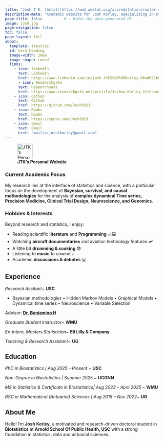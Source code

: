 ```yaml
---
title: "Josh T'K, [Gstat](https://ww2.amstat.org/accreditation/roster.cfm)" 
description-meta: "Academic website for Josh Korley, specializing in statistical modeling and clinical science."
page-title: false          # ← hides the auto-generated H1
image: josh.jpg
page-navigation: false
toc: false
page-layout: full
about:
  template: trestles
  id: hero-heading
  image-width: 20em
  image-shape: round
  links:
    - icon: linkedIn
      text: LinkedIn
      href: https://www.linkedin.com/in/josh-t%E2%80%99korley-86a0621b5/
      - icon: Researchgate
      text: ResearchGate
      href: https://www.researchgate.net/profile/Joshua-Korley-2/research
    - icon: github
      text: Github
      href: https://github.com/Josh8923
    - icon: Rpubs
      text: Rpubs
      href: https://rpubs.com/Josh8923  
    - icon: email
      text: Email
      href: "mailto:joshtkorley@gmail.com"
---
```


::: {#hero-heading}



![**JTK's Personal Website**](giff.gif){fig-align="left" width="50px"}

### Current Academic Focus

 My research lies at the interface of statistics and science, with a particular focus on the development of **Bayesian, survival, and causal methodologies** for the analysis of **complex dynamical Time series, Precision Medicine, Clinical Trial Design, Neuroscience, and Genomics**. 

### Hobbies & Interests

Beyond research and statistics, I enjoy:

- Reading scientific **literature** and **Programming** 📈💻 
- Watching **aircraft documentaries** and aviation technology features 🛩️ 
- A little bit **drumming \& cooking** 😎   
- Listening to **music** to unwind 🎶 
- Academic **discussions \& debates** 💻

:::

## Experience

*Research Assitant*~ **USC**

- Bayesian methodologies • Hidden Markov Models • Graphical Models • Dynamical time series • Neuroscience • Variable Selection

Advisor: **[Dr. Beniamino H](https://sites.google.com/view/hadjamar/home)**

*Graduate Student Instructor*~ **WMU**

*Ex-Intern, Masters Statistician*~ **Eli Lilly \& Company**

*Teaching \& Research Assistant*~ **UG**

## Education
*PhD in Biostatistics | Aug 2025 – Present* ~ **USC**

*Non-Degree in Biostatistics | Summer 2025* ~ **UCONN**

*MS in Statistics \& Certificate in Biostatistics| Aug 2023 – April 2025* ~ **WMU**

*BSC in Mathematical (Actuarial) Sciences | Aug 2018 – Nov 2022*~ **UG**

## About Me

Hello! I’m **Josh Korley**, a motivated and research-driven doctoral student in **Biotatistics** at **Arnold School Of Public Health, USC** with a strong foundation in statistics, data and actuarial sciences.
